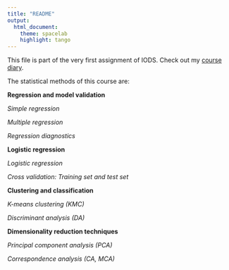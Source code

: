 ```yaml
---
title: "README"
output:
  html_document:
    theme: spacelab
    highlight: tango
---
```


This file is part of the very first assignment of IODS. Check out my [course diary](https://mkkjrv.github.io/IODS-project/).

The statistical methods of this course are:


**Regression and model validation**

*Simple regression*

*Multiple regression*

*Regression diagnostics*


**Logistic regression**

*Logistic regression*

*Cross validation: Training set and test set*


**Clustering and classification**

*K-means clustering (KMC)*

*Discriminant analysis (DA)*


**Dimensionality reduction techniques**

*Principal component analysis (PCA)*

*Correspondence analysis (CA, MCA)*